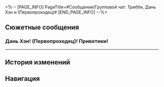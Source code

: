 <%-- [PAGE_INFO]
PageTitle=#Сообщения/Групповой чат: Трибби, Дань Хэн и (Первопроходец)#
[END_PAGE_INFO] --%>
{{Сообщение Инфобокс
|id          = 176
|Изображение = НИП Групповой чат: Трибби, Дань Хэн и (Первопроходец) Иконка.png
|Тип         = Группа
|Персонажи   = [[Первопроходец]]; [[Трибби]]
|Фракция     = Другие
}}

==Сюжетные сообщения==
===Дань Хэн! (Первопроходец)! Приветики!===
{{Сообщения
|условие_получения = 
|текст =
:'''Трибби:''' Дань Хэн! (Первопроходец)! Приветики!
:'''Трибби:''' Как вам Мраморная ярмарка?
:{Выбор} Много гуляли.
::'''(Первопроходец):''' Мы много гуляли, кучу всего интересного видели.
:{Выбор} Кучу всего интересного видели.
::'''(Первопроходец):''' Мы много гуляли, кучу всего интересного видели.
:'''Трибби:''' Ну отлично! Главное, что вам понравилось.
:'''Трибби:''' В купальнях теперь так же оживлённо, как и до войны. Как нагуляетесь, приходите к нам в Мраморный дворец.
:'''Трибби:''' У Аглаи для вас огромный подарок!
}}
----

==История изменений==
{{История изменений|3.0}}

==Навигация==
{{Сообщения Навбокс}}